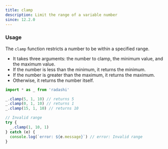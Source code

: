 ```yaml
---
title: clamp
description: Limit the range of a variable number
since: 12.2.0
---
```


### Usage

The `clamp` function restricts a number to be within a specified
range.

- It takes three arguments: the number to clamp, the minimum value,
  and the maximum value.
- If the number is less than the minimum, it returns the minimum.
- If the number is greater than the maximum, it returns the
  maximum.
- Otherwise, it returns the number itself.

```ts
import * as _ from 'radashi'

_.clamp(5, 1, 10) // returns 5
_.clamp(0, 1, 10) // returns 1
_.clamp(15, 1, 10) // returns 10

// Invalid range
try {
  _.clamp(1, 10, 1)
} catch (e) {
  console.log(`error: ${e.message}`) // error: Invalid range
}
```
